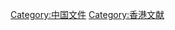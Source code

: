 [[Category:中国文件|Category:中国文件]]
[[Category:香港文献|Category:香港文献]]
{{commonscat|Documents of Hong Kong}}
